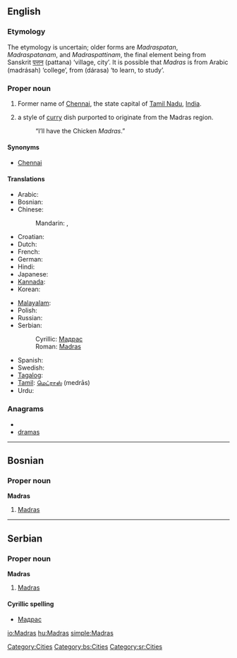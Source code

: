 {{also|madras}}
==English==
{{wikipedia}}

===Etymology===
The etymology is uncertain; older forms are ''Madraspatan'', ''Madraspatanam'', and ''Madraspattinam'', the final element being from Sanskrit [[पत्तन]] (pattana) ‘village, city’. It is possible that ''Madras'' is from Arabic {{Arab|[[مدرسة]]}} (madrásah) ‘college’, from {{Arab|[[درس]]}} (dárasa) ‘to learn, to study’.

===Proper noun===
{{en-proper noun}}

# Former name of [[Chennai]], the state capital of [[Tamil Nadu]], [[India]].
# {{British}} a style of [[curry]] dish purported to originate from the Madras region.
#: “I’ll have the Chicken ''Madras''.”

====Synonyms====
* [[Chennai]] {{italbrac|current name}}

====Translations====
{{trans-top|city}}
* Arabic: {{t|ar|مدراس|m|tr=madraas|sc=Arab}}
* Bosnian: {{t-|bs|Madras|m}}
* Chinese:
*: Mandarin: {{t|zh|馬德拉斯|sc=Hani}},  {{t|zh|马德拉斯|tr=Mǎdélāsī|sc=Hani}}
* Croatian: {{t-|hr|Madras|m}}
* Dutch: {{t-|nl|Madras}}
* French: {{t-|fr|Madras|m}}
* German: {{t-|de|Madras|n}}
* Hindi: {{t|hi|मद्रास|tr=madrās|sc=Deva}}
* Japanese: {{t|ja|マドラス|tr=Madorasu|sc=Jpan}}
* [[Kannada]]: {{t|kn|ಮದ್ರಾಸು|tr=madrāsu|sc=Knda}}
* Korean: {{t|ko|마드라스|tr=Madeuraseu|sc=Kore}}
{{trans-mid}}
* [[Malayalam]]: {{t|ml|മദ്രാസ്|tr=madrās|sc=Mlym}}
* Polish: {{t-|pl|Madras|m}}
* Russian: {{t-|ru|Мадрас|m|tr=Madrás}}
* Serbian:
*: Cyrillic: [[Мадрас#Serbian|Мадрас]] {{m}}
*: Roman: [[Madras#Serbian|Madras]] {{m}}
* Spanish: {{t|es|Madras|m}}
* Swedish: {{t-|sv|Madras}}
* [[Tagalog]]: {{t|tl|Madras}}
* [[Tamil]]: [[மெட்ராஸ்]] (medrās)
* Urdu: {{t|ur|مدراس|tr=madrās|sc=ur-Arab}}
{{trans-bottom}}

{{trans-see|Chennai}}

===Anagrams===
* {{alphagram|aadmrs}}
* [[dramas#English|dramas]]


[[Category:Cities]]

----

==Bosnian==

===Proper noun===
'''Madras''' {{m}}

# [[Madras#English|Madras]]

[[Category:bs:Cities]]

----

==Serbian==

===Proper noun===
'''Madras''' {{m}}

# [[Madras#English|Madras]]

====Cyrillic spelling====
* [[Мадрас#Serbian|Мадрас]]

[[Category:sr:Cities]]

[[io:Madras]]
[[hu:Madras]]
[[simple:Madras]]